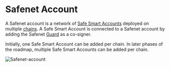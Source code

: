 # Safenet Account

A Safenet account is a network of [Safe Smart Accounts](../../home/what-is-safe.mdx) deployed on multiple [chains](../chains.mdx).
A Safe Smart Account is connected to a Safenet account by adding the Safenet [Guard](../protocol/guard.mdx) as a co-signer.

Initially, one Safe Smart Account can be added per chain. In later phases of the roadmap, multiple Safe Smart Accounts can be added per chain.

![Safenet-account](../../../assets/safenet-account.png)